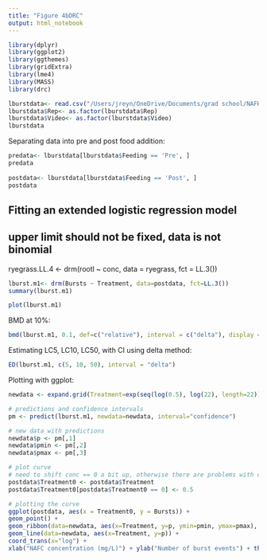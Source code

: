 ```yaml
---
title: "Figure 4bDRC"
output: html_notebook
---
```

 
```r
library(dplyr)
library(ggplot2)
library(ggthemes)
library(gridExtra)
library(lme4)
library(MASS)
library(drc)

lburstdata<- read.csv("/Users/jreyn/OneDrive/Documents/grad school/NAFHM19/Data/analysis/behavsimple.csv")
lburstdata$Rep<- as.factor(lburstdata$Rep)
lburstdata$Video<- as.factor(lburstdata$Video)
lburstdata
```
Separating data into pre and post food addition:
```r
predata<- lburstdata[lburstdata$Feeding == 'Pre', ]
predata
  
postdata<- lburstdata[lburstdata$Feeding == 'Post', ]
postdata
```

## Fitting an extended logistic regression model
## upper limit should not be fixed, data is not binomial

ryegrass.LL.4 <- drm(rootl ~ conc, data = ryegrass, fct = LL.3())

```r
lburst.m1<- drm(Bursts ~ Treatment, data=postdata, fct=LL.3())
summary(lburst.m1)
```

```r
plot(lburst.m1)
```

BMD at 10%:
```r
bmd(lburst.m1, 0.1, def=c("relative"), interval = c("delta"), display = TRUE)
```

Estimating LC5, LC10, LC50, with CI using delta method:
```r
ED(lburst.m1, c(5, 10, 50), interval = "delta")
```



Plotting with ggplot:
```r
newdata <- expand.grid(Treatment=exp(seq(log(0.5), log(22), length=22)))
```

```r
# predictions and confidence intervals
pm <- predict(lburst.m1, newdata=newdata, interval="confidence")
```

```r
# new data with predictions
newdata$p <- pm[,1]
newdata$pmin <- pm[,2]
newdata$pmax <- pm[,3]
```

```r
# plot curve
# need to shift conc == 0 a bit up, otherwise there are problems with coord_trans
postdata$Treatment0 <- postdata$Treatment
postdata$Treatment0[postdata$Treatment0 == 0] <- 0.5
```

```r
# plotting the curve
ggplot(postdata, aes(x = Treatment0, y = Bursts)) +
geom_point() + 
geom_ribbon(data=newdata, aes(x=Treatment, y=p, ymin=pmin, ymax=pmax), alpha=0.2) +
geom_line(data=newdata, aes(x=Treatment, y=p)) +
coord_trans(x="log") +
xlab("NAFC concentration (mg/L)") + ylab("Number of burst events") + theme_few()
```





